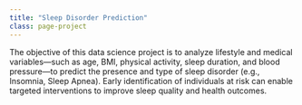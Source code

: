 ```yaml
---
title: "Sleep Disorder Prediction"
class: page-project
---
```


The objective of this data science project is to analyze lifestyle and medical variables—such as age, BMI, physical activity, sleep duration, and blood pressure—to predict the presence and type of sleep disorder (e.g., Insomnia, Sleep Apnea). Early identification of individuals at risk can enable targeted interventions to improve sleep quality and health outcomes.
